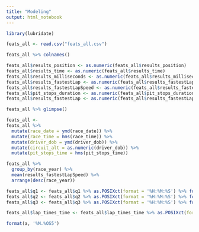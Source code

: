 ```yaml
---
title: "Modeling"
output: html_notebook
---
```


```r
library(lubridate)
```


```r
feats_all <- read.csv("feats_all.csv")
```



```r
feats_all %>% colnames()
```
```r
feats_all$results_position <- as.numeric(feats_all$results_position)
feats_all$results_time <- as.numeric(feats_all$results_time)
feats_all$results_milliseconds <- as.numeric(feats_all$results_milliseconds)
feats_all$results_fastestLap <- as.numeric(feats_all$results_fastestLap)
feats_all$results_fastestLapSpeed <- as.numeric(feats_all$results_fastestLapSpeed)
feats_all$pit_stops_duration <- as.numeric(feats_all$pit_stops_duration)
feats_all$results_fastestLap <- as.numeric(feats_all$results_fastestLap)
```

```r
feats_all %>% glimpse()
```

```r
feats_all <-
feats_all %>% 
  mutate(race_date = ymd(race_date)) %>% 
  mutate(race_time = hms(race_time)) %>% 
  mutate(driver_dob = ymd(driver_dob)) %>% 
  mutate(circuit_alt = as.numeric(driver_dob)) %>% 
  mutate(pit_stops_time = hms(pit_stops_time))
```





```r
feats_all %>% 
  group_by(race_year) %>% 
  mean(results_fastestLapSpeed) %>%
  arrange(desc(race_year))
```

```r
feats_all$q1 <- feats_all$q1 %>% as.POSIXct(format = '%H:%M:%S') %>% format("%H:%M:%S")
feats_all$q2 <- feats_all$q2 %>% as.POSIXct(format = '%H:%M:%S') %>% format("%H:%M:%S")
feats_all$q3 <- feats_all$q3 %>% as.POSIXct(format = '%H:%M:%S') %>% format("%H:%M:%S")

feats_all$lap_times_time <- feats_all$lap_times_time %>% as.POSIXct(format = '%H:%M:%S') %>% format("%H:%M:%S")

```


```r
format(a, '%M.%OS5')
```

